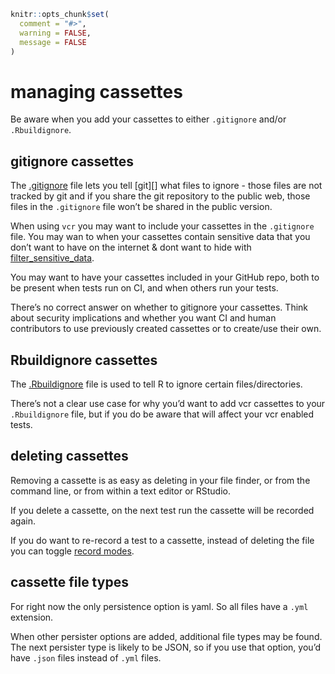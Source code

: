 ```r
knitr::opts_chunk$set(
  comment = "#>",
  warning = FALSE,
  message = FALSE
)
```


# managing cassettes {#managing-cassettes}

Be aware when you add your cassettes to either `.gitignore` and/or
`.Rbuildignore`.

## gitignore cassettes {#gitignore-cassettes}

The [.gitignore][gitignorefile] file lets you tell [git][] what files to
ignore - those files are not tracked by git and if you share the git
repository to the public web, those files in the `.gitignore` file
won't be shared in the public version.

When using `vcr` you may want to include your cassettes in the
`.gitignore` file. You may wan to when your cassettes contain sensitive
data that you don't want to have on the internet & dont want to hide
with [filter_sensitive_data](#api-keys).

You may want to have your cassettes included in your GitHub repo, both
to be present when tests run on CI, and when others run your tests.

There's no correct answer on whether to gitignore your cassettes.
Think about security implications and whether you want CI and human
contributors to use previously created cassettes or to create/use their
own.

## Rbuildignore cassettes {#rbuildignore-cassettes}

The [.Rbuildignore][Rbuildignore] file is used to tell R to ignore
certain files/directories.

There's not a clear use case for why you'd want to add vcr cassettes
to your `.Rbuildignore` file, but if you do be aware that will affect
your vcr enabled tests.

## deleting cassettes

Removing a cassette is as easy as deleting in your file finder,
or from the command line, or from within a text editor or RStudio.

If you delete a cassette, on the next test run the cassette will
be recorded again.

If you do want to re-record a test to a cassette, instead of
deleting the file you can toggle [record modes](#record-modes).

## cassette file types

For right now the only persistence option is yaml. So all files
have a `.yml` extension.

When other persister options are added, additional file types
may be found. The next persister type is likely to be JSON,
so if you use that option, you'd have `.json` files instead of
`.yml` files.


[gitignorefile]: https://guide.freecodecamp.org/git/gitignore/
[Rbuildignore]: https://cran.r-project.org/doc/manuals/r-release/R-exts.html#index-_002eRbuildignore-file
